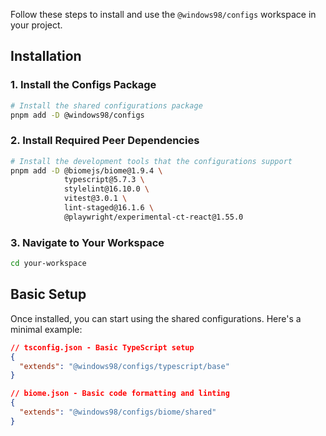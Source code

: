 
<Meta title="Workspaces/Configs/Getting Started/Quick Start" />

<Title>🏎️ Quick Start</Title>

Follow these steps to install and use the `@windows98/configs` workspace in your project.

## Installation

### 1. **Install the Configs Package**

```bash
# Install the shared configurations package
pnpm add -D @windows98/configs
```

### 2. **Install Required Peer Dependencies**

```bash
# Install the development tools that the configurations support
pnpm add -D @biomejs/biome@1.9.4 \
            typescript@5.7.3 \
            stylelint@16.10.0 \
            vitest@3.0.1 \
            lint-staged@16.1.6 \
            @playwright/experimental-ct-react@1.55.0
```

### 3. **Navigate to Your Workspace**

```bash
cd your-workspace
```

## Basic Setup

Once installed, you can start using the shared configurations. Here's a minimal example:

```json
// tsconfig.json - Basic TypeScript setup
{
  "extends": "@windows98/configs/typescript/base"
}
```

```json
// biome.json - Basic code formatting and linting
{
  "extends": "@windows98/configs/biome/shared"
}
```

